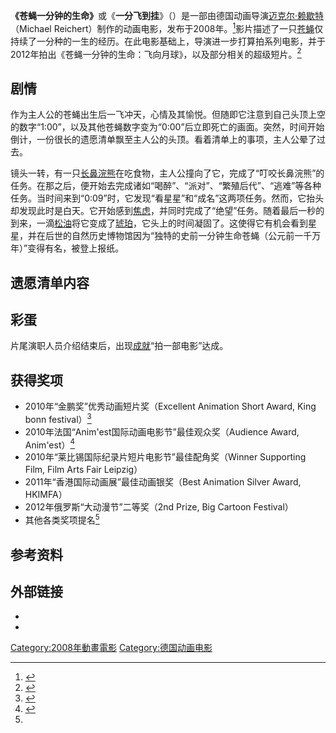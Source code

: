 {{NoteTA
|zh-hk:牠; zh-mo:牠; zh-cn:它; zh-tw:牠;
}}
{{Movie
| 片名 = 苍蝇一分钟的生命
| 電影原名 = ''One Minute Fly''
| 導演 = 迈克尔·赖歇特（Michael Reichert）
| 中国大陆片名 = 苍蝇一分钟的生命
| 臺灣片名 = 一分飞到挂
| 片長 = 4分05秒
| 官方網站 = https://one-minute-fly.com/
| 產地 = 德国
| 圖像說明 = 获得奖项
| 圖像 = File:One Minute Fly Awards.png
| 監製 = Lutz Garmsen
| 音效 = Michael Reichert<br />Christian Schunke
}}
'''《苍蝇一分钟的生命》'''或《'''一分飞到挂'''》（{{lang-en|''One Minute Fly''}}）是一部由德国动画导演[[迈克尔·赖歇特|迈克尔·赖歇特]]（Michael Reichert）制作的动画电影，发布于2008年。<ref>{{Cite web|title=《苍蝇一分钟的生命》：有限的生命却包含无限的可能_手机网易网|url=https://3g.163.com/dy/article/FDQ4R4VE0541I72I.html|accessdate=2020-09-12|date=2020-05-29|last=聚光灯娃娃|work=3g.163.com}}</ref>影片描述了一只[[苍蝇|苍蝇]]仅持续了一分种的一生的经历。在此电影基础上，导演进一步打算拍系列电影，并于2012年拍出《苍蝇一分钟的生命：飞向月球》，以及部分相关的超级短片。<ref name=":0">{{Cite web|title=One Minute Fly|url=https://one-minute-fly.com/|accessdate=2020-09-12|language=de|archive-date=2021-01-21|archive-url=https://web.archive.org/web/20210121135659/https://one-minute-fly.com/|dead-url=no}}</ref>

== 剧情 ==
作为主人公的苍蝇出生后一飞冲天，心情及其愉悦。但随即它注意到自己头顶上空的数字“1:00”，以及其他苍蝇数字变为“0:00”后立即死亡的画面。突然，时间开始倒计，一份很长的遗愿清单飘至主人公的头顶。看着清单上的事项，主人公晕了过去。

镜头一转，有一只[[长鼻浣熊|长鼻浣熊]]在吃食物，主人公撞向了它，完成了“叮咬长鼻浣熊”的任务。在那之后，便开始去完成诸如“喝醉”、“派对”、“繁殖后代”、“逃难”等各种任务。当时间来到“0:09”时，它发现“看星星”和“成名”这两项任务。然而，它抬头却发现此时是白天。它开始感到[[焦虑|焦虑]]，并同时完成了“绝望”任务。随着最后一秒的到来，一滴[[松油|松油]]将它变成了[[琥珀|琥珀]]，它头上的时间凝固了。这使得它有机会看到星星，并在后世的自然历史博物馆因为“独特的史前一分钟生命苍蝇（公元前一千万年）”变得有名，被登上报纸。

== 遗愿清单内容 ==
{{cmn|3|* 叮咬长鼻浣熊
* 喝醉
* 派对
* 飞越最高的树
* 从高空俯看丛林
* 从鸟口逃生
* 跳伞
* 恋爱
* 繁殖后代
* 赏鲸
* 救人一命
* 从蛛网逃生
* 蹦极
* 找到朋友
* 种树
* 放松
* 唱歌
* 从食肉植物逃生
* 发挥创造力
* 吃最后一餐
* 开心
* 画画
* 为生活树敌
* 原谅某人
* 在瀑布下淋浴
* 从蛙口脱险
* 绝望
* 看星星
* 成名}}

== 彩蛋 ==
片尾演职人员介绍结束后，出现[[成绩|成就]]“拍一部电影”达成。

== 获得奖项 ==

* 2010年“金鹏奖”优秀动画短片奖（Excellent Animation Short Award, King bonn festival）<ref>{{Cite web|title=首届金鹏奖中国国际新媒体短片大赛获奖名单_娱乐_腾讯网|url=https://ent.qq.com/a/20100514/000423.htm?pc|accessdate=2020-09-13|work=ent.qq.com}}</ref>
* 2010年法国“Anim'est国际动画电影节”最佳观众奖（Audience Award, Anim'est）<ref>{{Cite web|title=Award winners screening, Sunday, October 17, 2010|url=http://www.animest.ro/award-winners-screening-sunday-october-17-2010.aspx|accessdate=2020-09-13|work=Animest|archive-date=2013-06-21|archive-url=https://web.archive.org/web/20130621051038/http://animest.ro/award-winners-screening-sunday-october-17-2010.aspx|dead-url=no}}</ref>
* 2010年“莱比锡国际纪录片短片电影节”最佳配角奖（Winner Supporting Film, Film Arts Fair Leipzig）
* 2011年“香港国际动画展”最佳动画银奖（Best Animation Silver Award, HKIMFA）
* 2012年俄罗斯“大动漫节”二等奖（2nd Prize, Big Cartoon Festival）
* 其他各类奖项提名<ref name=":0" />

== 参考资料 ==
{{reflist}}

== 外部链接 ==
* {{douban|4914616}}
* {{youtube|6Wf8yEb1cwY}}

{{DEFAULTSORT:One Minute Fly}}
[[Category:2008年動畫電影|Category:2008年動畫電影]]
[[Category:德国动画电影|Category:德国动画电影]]